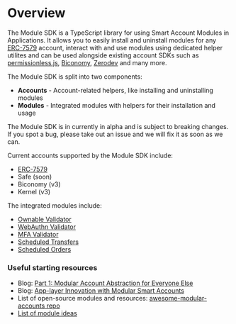 
# Overview

The Module SDK is a TypeScript library for using Smart Account Modules in Applications. It allows you to easily install and uninstall modules for any [ERC-7579](https://erc7579.com/) account, interact with and use modules using dedicated helper utilites and can be used alongside existing account SDKs such as [permissionless.js](https://www.npmjs.com/package/permissionless), [Biconomy](https://www.npmjs.com/package/@biconomy/account), [Zerodev](https://www.npmjs.com/package/@zerodevapp/sdk) and many more.

The Module SDK is split into two components:

- **Accounts** - Account-related helpers, like installing and uninstalling modules
- **Modules** - Integrated modules with helpers for their installation and usage

<Callout type="warning">
  The Module SDK is in currently in alpha and is subject to breaking changes. If
  you spot a bug, please take out an issue and we will fix it as soon as we can.
</Callout>

<div className="my-8">
  <ModuleSDKBanner width={1000} height={400} />
</div>

Current accounts supported by the Module SDK include:

- [ERC-7579](https://erc7579.com/)
- Safe (soon)
- Biconomy (v3)
- Kernel (v3)

The integrated modules include:

- [Ownable Validator](/module-sdk/modules/ownable-validator.mdx)
- [WebAuthn Validator](/module-sdk/modules/webauthn-validator.mdx)
- [MFA Validator](/module-sdk/modules/mfa-validator.mdx)
- [Scheduled Transfers](/module-sdk/modules/scheduled-transfers.mdx)
- [Scheduled Orders](/module-sdk/modules/scheduled-orders.mdx)

### Useful starting resources

- Blog: [Part 1: Modular Account Abstraction for Everyone Else](https://blog.rhinestone.wtf/part-1-modular-account-abstraction-for-everyone-else-84567422bc46)
- Blog: [App-layer Innovation with Modular Smart Accounts](https://blog.rhinestone.wtf/app-layer-innovation-with-modular-smart-accounts-8a9d7030c908)
- List of open-source modules and resources: [awesome-modular-accounts repo](https://github.com/rhinestonewtf/awesome-modular-accounts)
- [List of module ideas](https://rhinestone.notion.site/Module-ideas-for-developer-inspo-338100a2c99540f490472b8aa839da11)
